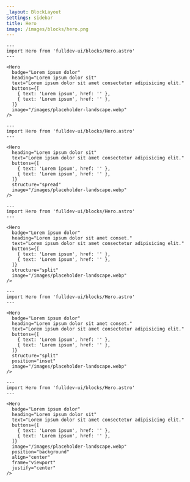 ```yaml
---
_layout: BlockLayout
settings: sidebar
title: Hero
image: /images/blocks/hero.png
---
```


```astro live
---
import Hero from 'fulldev-ui/blocks/Hero.astro'
---

<Hero
  badge="Lorem ipsum dolor"
  heading="Lorem ipsum dolor sit"
  text="Lorem ipsum dolor sit amet consectetur adipisicing elit."
  buttons={[
    { text: 'Lorem ipsum', href: '' },
    { text: 'Lorem ipsum', href: '' },
  ]}
  image="/images/placeholder-landscape.webp"
/>
```

```astro live
---
import Hero from 'fulldev-ui/blocks/Hero.astro'
---

<Hero
  heading="Lorem ipsum dolor sit"
  text="Lorem ipsum dolor sit amet consectetur adipisicing elit."
  buttons={[
    { text: 'Lorem ipsum', href: '' },
    { text: 'Lorem ipsum', href: '' },
  ]}
  structure="spread"
  image="/images/placeholder-landscape.webp"
/>
```

```astro live
---
import Hero from 'fulldev-ui/blocks/Hero.astro'
---

<Hero
  badge="Lorem ipsum dolor"
  heading="Lorem ipsum dolor sit amet conset."
  text="Lorem ipsum dolor sit amet consectetur adipisicing elit."
  buttons={[
    { text: 'Lorem ipsum', href: '' },
    { text: 'Lorem ipsum', href: '' },
  ]}
  structure="split"
  image="/images/placeholder-landscape.webp"
/>
```

```astro live
---
import Hero from 'fulldev-ui/blocks/Hero.astro'
---

<Hero
  badge="Lorem ipsum dolor"
  heading="Lorem ipsum dolor sit amet conset."
  text="Lorem ipsum dolor sit amet consectetur adipisicing elit."
  buttons={[
    { text: 'Lorem ipsum', href: '' },
    { text: 'Lorem ipsum', href: '' },
  ]}
  structure="split"
  position="inset"
  image="/images/placeholder-landscape.webp"
/>
```

```astro live
---
import Hero from 'fulldev-ui/blocks/Hero.astro'
---

<Hero
  badge="Lorem ipsum dolor"
  heading="Lorem ipsum dolor sit"
  text="Lorem ipsum dolor sit amet consectetur adipisicing elit."
  buttons={[
    { text: 'Lorem ipsum', href: '' },
    { text: 'Lorem ipsum', href: '' },
  ]}
  image="/images/placeholder-landscape.webp"
  position="background"
  align="center"
  frame="viewport"
  justify="center"
/>
```
